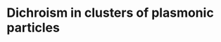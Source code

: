 # Dichroism in clusters of plasmonic particles
<!-- 
%\VignetteEngine{knitr::rmarkdown}
%\VignetteIndexEntry{dichroism}
-->


